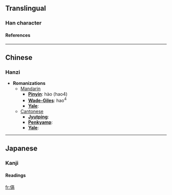 ==Translingual==
===Han character===
{{Han char|rad=人|as=10|sn=12|four=|canj=人卜口月 (OYRB)}}
====References====
{{Han ref|kx=0113.080|dkj=00954|hdz=10204.090|uh=5090|ud=20624}}
----

==Chinese==
===Hanzi===


* '''Romanizations'''
** [[Mandarin]]
*** '''[[Pinyin]]''': hào (hao4)
*** '''[[Wade-Giles]]''': hao<sup>4</sup>
*** '''[[Yale]]''': 
**[[Cantonese]]
***'''[[Jyutping]]''':
***'''[[Penkyamp]]''': 
***'''[[Yale]]''': 


----
==Japanese==
===Kanji===
{{ja-kanji|grade=|rs=人10}}
====Readings====
{{ja-readings|on=[[こう]] (kō), [[ごう]] (gō)|kun=}}




[[fr:傐]]